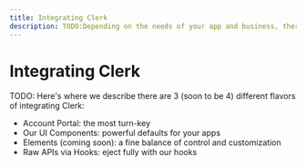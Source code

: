 ```yaml
---
title: Integrating Clerk
description: TODO:Depending on the needs of your app and business, there are a few different ways you can integrate Clerk
---
```


# Integrating Clerk

TODO: Here's where we describe there are 3 (soon to be 4) different flavors of integrating Clerk:
- Account Portal: the most turn-key
- Our UI Components: powerful defaults for your apps
- Elements (coming soon): a fine balance of control and customization
- Raw APIs via Hooks: eject fully with our hooks
